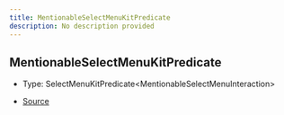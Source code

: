 ```yaml
---
title: MentionableSelectMenuKitPredicate
description: No description provided
---
```


## MentionableSelectMenuKitPredicate

- Type: SelectMenuKitPredicate\<MentionableSelectMenuInteraction>

- [Source](https://github.com/underctrl-io/commandkit/blob/83ef44f10b86e30835e8636786e5222cac412af9/packages/commandkit/src/components/v1/select-menu/MentionableSelectMenuKit.ts#L25)